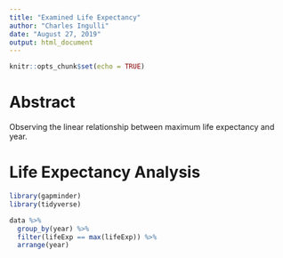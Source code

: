 ```yaml
---
title: "Examined Life Expectancy"
author: "Charles Ingulli"
date: "August 27, 2019"
output: html_document
---
```


```r
knitr::opts_chunk$set(echo = TRUE)
```

# Abstract

Observing the linear relationship between maximum life expectancy and year.

# Life Expectancy Analysis

```r
library(gapminder)
library(tidyverse)

data %>%
  group_by(year) %>%
  filter(lifeExp == max(lifeExp)) %>%
  arrange(year)
```
